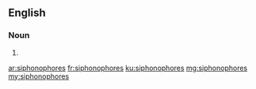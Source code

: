 ==English==

===Noun===
{{head|en|plural}}

# {{plural of|siphonophore|lang=en|nocat=1}}

[[ar:siphonophores]]
[[fr:siphonophores]]
[[ku:siphonophores]]
[[mg:siphonophores]]
[[my:siphonophores]]